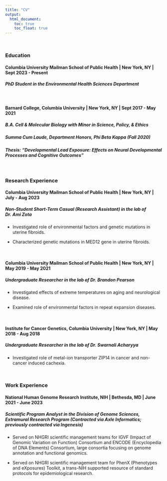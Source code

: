 ```yaml
---
title: "CV"
output: 
  html_document:
    toc: true
    toc_float: true
---
```


<br>

### Education

#### **Columbia University Mailman School of Public Health | New York, NY | Sept 2023 - Present**
##### *PhD Student in the Environmental Health Sciences Department*

<br>

#### **Barnard College, Columbia University | New York, NY | Sept 2017 - May 2021**
##### *B.A. Cell & Molecular Biology with Minor in Science, Policy, & Ethics*

##### Summa Cum Laude, Department Honors, Phi Beta Kappa (Fall 2020) 

##### Thesis: "Developmental Lead Exposure: Effects on Neural Developmental Processes and Cognitive Outcomes"

<br>

### Research Experience

#### **Columbia University Mailman School of Public Health | New York, NY | July - Aug 2023**
##### *Non-Student Short-Term Casual (Research Assistant) in the lab of Dr. Ami Zota*

* Investigated role of environmental factors and genetic mutations in uterine fibroids.

* Characterized genetic mutations in MED12 gene in uterine fibroids.

<br>

#### **Columbia University Mailman School of Public Health | New York, NY | May 2019 - May 2021**
##### *Undergraduate Researcher in the lab of Dr. Brandon Pearson*

* Investigated effects of extreme temperatures on aging and neurological disease.

* Examined role of environmental factors in repeat expansion diseases.

<br>

#### **Institute for Cancer Genetics, Columbia University | New York, NY | May 2018 - Aug 2018**
##### *Undergraduate Researcher in the lab of Dr. Swarnali Acharyya*

* Investigated role of metal-ion transporter ZIP14 in cancer and non-cancer induced cachexia.

<br>

### Work Experience

#### **National Human Genome Research Institute, NIH | Bethesda, MD | June 2021 - June 2023**
##### *Scientific Program Analyst in the Division of Genome Sciences, Extramural Research Program (Contracted via Axle Informatics; previously contracted via Ingenesis)*

* Served on NHGRI scientific management teams for IGVF (Impact of Genomic Variation on Function) Consortium and ENCODE (Encyclopedia of DNA Elements) Consortium, large consortia focusing on genome annotation and functional genomics.

* Served on NHGRI scientific management team for PhenX (Phenotypes and eXposures) Toolkit, a trans-NIH supported resource of standard protocols for epidemiological research.





